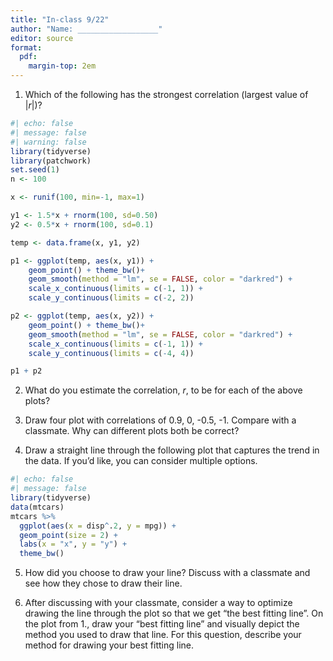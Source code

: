 ```yaml
---
title: "In-class 9/22"
author: "Name: __________________"
editor: source
format:
  pdf:
    margin-top: 2em
---
```



1. Which of the following has the strongest correlation (largest value of $|r|$)?

```r
#| echo: false
#| message: false
#| warning: false
library(tidyverse)
library(patchwork)
set.seed(1)
n <- 100

x <- runif(100, min=-1, max=1)

y1 <- 1.5*x + rnorm(100, sd=0.50)
y2 <- 0.5*x + rnorm(100, sd=0.1)

temp <- data.frame(x, y1, y2)

p1 <- ggplot(temp, aes(x, y1)) +
    geom_point() + theme_bw()+
    geom_smooth(method = "lm", se = FALSE, color = "darkred") +
    scale_x_continuous(limits = c(-1, 1)) + 
    scale_y_continuous(limits = c(-2, 2)) 

p2 <- ggplot(temp, aes(x, y2)) +
    geom_point() + theme_bw()+
    geom_smooth(method = "lm", se = FALSE, color = "darkred") +
    scale_x_continuous(limits = c(-1, 1)) + 
    scale_y_continuous(limits = c(-4, 4)) 

p1 + p2
```


2. What do you estimate the correlation, $r$, to be for each of the above plots? 


\vspace{30mm}


3. Draw four plot with correlations of 0.9, 0, -0.5, -1. Compare with a classmate. Why can different plots both be correct? 


\newpage

4.  Draw a straight line through the following plot that captures the trend in the data. If you'd like, you can consider multiple options.


```r
#| echo: false
#| message: false
library(tidyverse)
data(mtcars)
mtcars %>%
  ggplot(aes(x = disp^.2, y = mpg)) +
  geom_point(size = 2) +
  labs(x = "x", y = "y") +
  theme_bw()
```

5. How did you choose to draw your line? Discuss with a classmate and see how they chose to draw their line. 

\vspace{30mm}

6. After discussing with your classmate, consider a way to optimize drawing the line through the plot so that we get "the best fitting line". On the plot from 1., draw your "best fitting line" and visually depict the method you used to draw that line. For this question, describe your method for drawing your best fitting line. 






